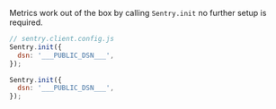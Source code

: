 Metrics work out of the box by calling `Sentry.init` no further setup is required.

```JavaScript
// sentry.client.config.js
Sentry.init({
  dsn: '___PUBLIC_DSN___',
});
```

```JavaScript
Sentry.init({
  dsn: '___PUBLIC_DSN___',
});
```

